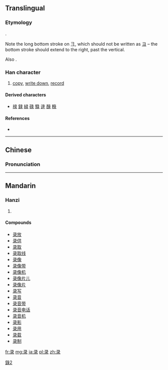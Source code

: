 {{also|彔|錄|録}}
==Translingual==
{{ja-forms|[[録]]|录|[[彔]]/[[錄]]}}

[[Category:CJKV characters simplified differently in Japan and China|錄2]]

===Etymology===
{{Han simp|彔|f=彑|t=彐}}.

Note the long bottom stroke on 彐, which should not be written as [[ヨ]] – the bottom stroke should extend to the right, past the vertical.

Also {{Han simp|錄|f=釒|t=&nbsp;|f2=彔|t2=录}}.

===Han character===
{{Han char|rn=58|rad=彐|as=05|sn=8|four=|canj=弓一一水 (NMME)|ids=⿱[[彐]][[氺]]}}

# [[copy]], [[write down]], [[record]]

====Derived characters====
* [[禄]] [[録]] [[緑]] [[碌]] [[騄]] [[逯]] [[醁]] [[粶]]

====References====
* {{Han ref|kx=0362.111|hdz=20960.180|uh=5F55|ud=24405}}

----

==Chinese==
{{zh-hanzi-box|录|[[彔]]/[[錄]]}}

===Pronunciation===
{{zh-pron
|m=lù
|c=luk6
|mc=
|oc=y
|ma=
|cat=v
}}

----

==Mandarin==

===Hanzi===
{{cmn-hanzi|tra=[[錄]]|pin=[[lù]] ([[lu4]])|wg=lu<sup>4</sup>}}

# {{defn|lang=cmn|sort=彐05}}

====Compounds====
* [[录放]]
* [[录供]]
* [[录取]]
* [[录取线]]
* [[录像]]
* [[录像带]]
* [[录像机]]
* [[录像片儿]]
* [[录像片]]
* [[录写]]
* [[录音]]
* [[录音带]]
* [[录音电话]]
* [[录音机]]
* [[录影]]
* [[录用]]
* [[录载]]
* [[录制]]

[[fr:录]]
[[mg:录]]
[[ja:录]]
[[pl:录]]
[[zh:录]]